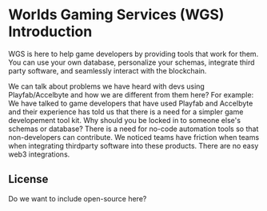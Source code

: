 # Worlds Gaming Services (WGS) Introduction
 
WGS is here to help game developers by providing tools that work for them. You can use your own database, personalize your schemas, 
integrate third party software, and seamlessly interact with the blockchain. 

We can talk about problems we have heard with devs using Playfab/Accelbyte and how we are different from them here?
For example:
We have talked to game developers that have used Playfab and Accelbyte and their experience has told us that there is a need for a simpler
game developement tool kit. Why should you be locked in to someone else's schemas or database? There is a need for no-code automation 
tools so that non-developers can contribute. We noticed teams have friction when teams when integrating thirdparty software into these products. 
There are no easy web3 integrations. 

## License

Do we want to include open-source here?